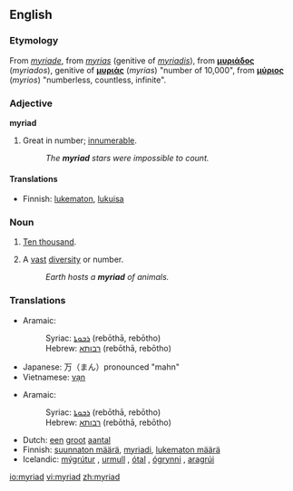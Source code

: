 {{wikipedia}}
==English==
===Etymology===
From {{MF.}} ''[[myriade]]'', from {{LL.}} ''[[myrias]]'' (genitive of ''[[myriadis]]''), from {{AGr.}} '''[[μυριάδος]]''' (''myriados''), genitive of '''[[μυριάς]]''' (''myrias'') "number of 10,000", from '''[[μύριος]]''' (''myrios'') "numberless, countless, infinite".

===Adjective===
'''myriad'''
# Great in number; [[innumerable]].
#: ''The '''myriad''' stars were impossible to count.''

====Translations====
*Finnish: [[lukematon]], [[lukuisa]]

===Noun===
{{en-noun}}
# {{archaic}} [[ten thousand|Ten thousand]].
# A [[vast]] [[diversity]] or number.
#: ''Earth hosts a '''myriad''' of animals.''

===Translations===
{{trans-top|ten thousand}}
*Aramaic: 
*:Syriac: [[ܪܒܘܬܐ]] (rebōthā, rebōtho) {{f}}
*:Hebrew: [[רבותא]] (rebōthā, rebōtho) {{f}}
{{trans-mid}}
*Japanese: 万（まん）pronounced "mahn"
*Vietnamese: [[vạn]]
{{trans-bottom}}

{{trans-top|a vast diversity or number}}
*Aramaic: 
*:Syriac: [[ܪܒܘܬܐ]] (rebōthā, rebōtho) {{f}}
*:Hebrew: [[רבותא]] (rebōthā, rebōtho) {{f}}
{{trans-mid}}
*Dutch: [[een]] [[groot]] [[aantal]]
*Finnish: [[suunnaton määrä]], [[myriadi]], [[lukematon määrä]]
*Icelandic: [[mýgrútur]] {{m}}, [[urmull]] {{f}}, [[ótal]] {{n}}, [[ógrynni]] {{n}}, [[aragrúi]] {{m}}
{{trans-bottom}}

[[io:myriad]]
[[vi:myriad]]
[[zh:myriad]]